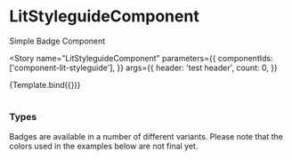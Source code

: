 

<Meta
  title="Components/LitStyleguideComponent"
  component={LitStyleguideComponent}
/>

# LitStyleguideComponent

Simple Badge Component

<Story
  name="LitStyleguideComponent"
  parameters={{
    componentIds: ['component-lit-styleguide'],
  }}
  args={{
    header: 'test header',
    count: 0,
  }}
>
  {Template.bind({})}
</Story>

#

### Types

Badges are available in a number of different variants. Please note that the colors used in the examples below are not final yet.

<Canvas>
  <div className="lit-styleguide-container">
    <LitStyleguideComponent header="test header"></LitStyleguideComponent>
  </div>
</Canvas>
